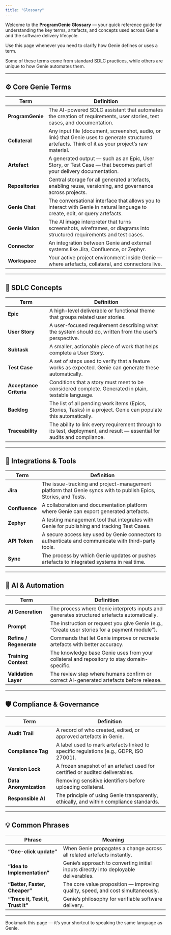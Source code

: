 ```yaml
---
title: "Glossary"
---
```

Welcome to the **ProgramGenie Glossary** — your quick reference guide for understanding the key terms, artefacts, and concepts used across Genie and the software delivery lifecycle.

Use this page whenever you need to clarify how Genie defines or uses a term.

<Note>Some of these terms come from standard SDLC practices, while others are unique to how Genie automates them.</Note>

---

## ⚙️ Core Genie Terms

| Term | Definition |
|------|-------------|
| **ProgramGenie** | The AI-powered SDLC assistant that automates the creation of requirements, user stories, test cases, and documentation. |
| **Collateral** | Any input file (document, screenshot, audio, or link) that Genie uses to generate structured artefacts. Think of it as your project’s raw material. |
| **Artefact** | A generated output — such as an Epic, User Story, or Test Case — that becomes part of your delivery documentation. |
| **Repositories** | Central storage for all generated artefacts, enabling reuse, versioning, and governance across projects. |
| **Genie Chat** | The conversational interface that allows you to interact with Genie in natural language to create, edit, or query artefacts. |
| **Genie Vision** | The AI image interpreter that turns screenshots, wireframes, or diagrams into structured requirements and test cases. |
| **Connector** | An integration between Genie and external systems like Jira, Confluence, or Zephyr. |
| **Workspace** | Your active project environment inside Genie — where artefacts, collateral, and connectors live. |

---

## 📘 SDLC Concepts

| Term | Definition |
|------|-------------|
| **Epic** | A high-level deliverable or functional theme that groups related user stories. |
| **User Story** | A user-focused requirement describing what the system should do, written from the user’s perspective. |
| **Subtask** | A smaller, actionable piece of work that helps complete a User Story. |
| **Test Case** | A set of steps used to verify that a feature works as expected. Genie can generate these automatically. |
| **Acceptance Criteria** | Conditions that a story must meet to be considered complete. Generated in plain, testable language. |
| **Backlog** | The list of all pending work items (Epics, Stories, Tasks) in a project. Genie can populate this automatically. |
| **Traceability** | The ability to link every requirement through to its test, deployment, and result — essential for audits and compliance. |

---

## 🔗 Integrations & Tools

| Term | Definition |
|------|-------------|
| **Jira** | The issue-tracking and project-management platform that Genie syncs with to publish Epics, Stories, and Tests. |
| **Confluence** | A collaboration and documentation platform where Genie can export generated artefacts. |
| **Zephyr** | A testing management tool that integrates with Genie for publishing and tracking Test Cases. |
| **API Token** | A secure access key used by Genie connectors to authenticate and communicate with third-party tools. |
| **Sync** | The process by which Genie updates or pushes artefacts to integrated systems in real time. |

---

## 🤖 AI & Automation

| Term | Definition |
|------|-------------|
| **AI Generation** | The process where Genie interprets inputs and generates structured artefacts automatically. |
| **Prompt** | The instruction or request you give Genie (e.g., “Create user stories for a payment module”). |
| **Refine / Regenerate** | Commands that let Genie improve or recreate artefacts with better accuracy. |
| **Training Context** | The knowledge base Genie uses from your collateral and repository to stay domain-specific. |
| **Validation Layer** | The review step where humans confirm or correct AI-generated artefacts before release. |

---

## 🛡 Compliance & Governance

| Term | Definition |
|------|-------------|
| **Audit Trail** | A record of who created, edited, or approved artefacts in Genie. |
| **Compliance Tag** | A label used to mark artefacts linked to specific regulations (e.g., GDPR, ISO 27001). |
| **Version Lock** | A frozen snapshot of an artefact used for certified or audited deliverables. |
| **Data Anonymization** | Removing sensitive identifiers before uploading collateral. |
| **Responsible AI** | The principle of using Genie transparently, ethically, and within compliance standards. |

---

## 💡 Common Phrases

| Phrase | Meaning |
|---------|----------|
| **“One-click update”** | When Genie propagates a change across all related artefacts instantly. |
| **“Idea to Implementation”** | Genie’s approach to converting initial inputs directly into deployable deliverables. |
| **“Better, Faster, Cheaper”** | The core value proposition — improving quality, speed, and cost simultaneously. |
| **“Trace it, Test it, Trust it”** | Genie’s philosophy for verifiable software delivery. |

---

<Tip>Bookmark this page — it’s your shortcut to speaking the same language as Genie.</Tip>
